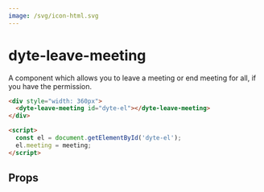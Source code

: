 ```yaml
---
image: /svg/icon-html.svg
---
```

# dyte-leave-meeting

A component which allows you to leave a meeting or
end meeting for all, if you have the permission.

```html
<div style="width: 360px">
  <dyte-leave-meeting id="dyte-el"></dyte-leave-meeting>
</div>

<script>
  const el = document.getElementById('dyte-el');
  el.meeting = meeting;
</script>
```

## Props

<PropsTable of="dyte-leave-meeting" />
